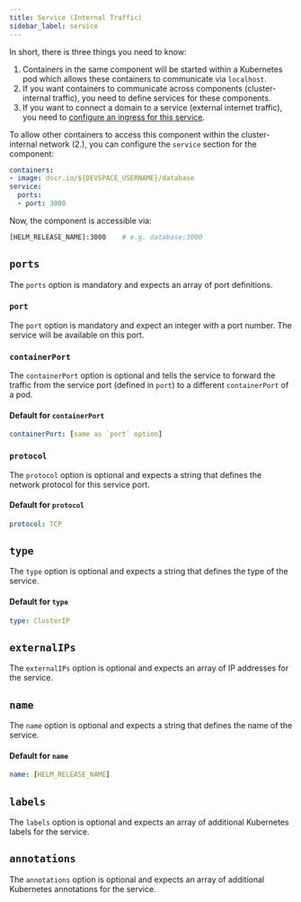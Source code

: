 ```yaml
---
title: Service (Internal Traffic)
sidebar_label: service
---
```


In short, there is three things you need to know:

1. Containers in the same component will be started within a Kubernetes pod which allows these containers to communicate via `localhost`.
2. If you want containers to communicate across components (cluster-internal traffic), you need to define services for these components.
3. If you want to connect a domain to a service (external internet traffic), you need to [configure an ingress for this service](../configuration/ingress.mdx).

To allow other containers to access this component within the cluster-internal network (2.), you can configure the `service` section for the component:
```yaml
containers:
- image: dscr.io/${DEVSPACE_USERNAME}/database
service:
  ports:
  - port: 3000
```
Now, the component is accessible via:
```bash
[HELM_RELEASE_NAME]:3000    # e.g. database:3000
```


## `ports`
The `ports` option is mandatory and expects an array of port definitions.


### `port`
The `port` option is mandatory and expect an integer with a port number. The service will be available on this port.


### `containerPort`
The `containerPort` option is optional and tells the service to forward the traffic from the service port (defined in `port`) to a different `containerPort` of a pod.

#### Default for `containerPort`
```yaml
containerPort: [same as `port` option]
```


### `protocol`
The `protocol` option is optional and expects a string that defines the network protocol for this service port.

#### Default for `protocol`
```yaml
protocol: TCP
```


## `type`
The `type` option is optional and expects a string that defines the type of the service.

#### Default for `type`
```yaml
type: ClusterIP
```


## `externalIPs`
The `externalIPs` option is optional and expects an array of IP addresses for the service.


## `name`
The `name` option is optional and expects a string that defines the name of the service.

#### Default for `name`
```yaml
name: [HELM_RELEASE_NAME]
```


## `labels`
The `labels` option is optional and expects an array of additional Kubernetes labels for the service.


## `annotations`
The `annotations` option is optional and expects an array of additional Kubernetes annotations for the service.

